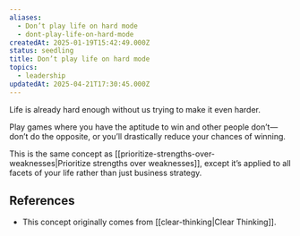 ```yaml
---
aliases:
  - Don’t play life on hard mode
  - dont-play-life-on-hard-mode
createdAt: 2025-01-19T15:42:49.000Z
status: seedling
title: Don’t play life on hard mode
topics:
  - leadership
updatedAt: 2025-04-21T17:30:45.000Z
---
```

Life is already hard enough without us trying to make it even harder.

Play games where you have the aptitude to win and other people don’t—don’t do the opposite, or you’ll drastically reduce your chances of winning.

This is the same concept as [[prioritize-strengths-over-weaknesses|Prioritize strengths over weaknesses]], except it’s applied to all facets of your life rather than just business strategy.

## References

- This concept originally comes from [[clear-thinking|Clear Thinking]].
